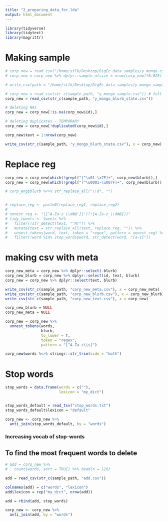 ```yaml
---
title: "2_preparing_data_for_lda"
output: html_document
---
```


```r

library(tidyverse)
library(tidytext)
library(magrittr)

```

# Making sample

```r

# corp_new = read_csv("/home/stlk/Desktop/DigEc_data_samples/y_mongo.csv")
# corp_new = corp_new %>% dplyr::sample_n(size = nrow(corp_new)*0.025)

# write_csv(path = "/home/stlk/Desktop/DigEc_data_samples/y_mongo_sample.csv", x = corp_new)

```



```r

# corp_new = read_csv(str_c(sample_path, "y_mongo_sample.csv")) # full
corp_new = read_csv(str_c(sample_path, "y_mongo_blurb_state.csv"))

# deleting NAs
corp_new = corp_new[!is.na(corp_new$id),]

# deleting duplicates - TEMPORARY
corp_new = corp_new[!duplicated(corp_new$id),]

corp_new$text = 1:nrow(corp_new)

write_csv(str_c(sample_path, "y_mongo_blurb_state.csv"), x = corp_new)

```


# Replace reg

```r


corp_new = corp_new[which(!grepl("[^\x01-\x7F]+", corp_new$blurb)),]
corp_new = corp_new[which(!grepl("[^\u0001-\u007F]+", corp_new$blurb)),]

# corp_eng$blurb %<>% str_replace_all("\\d", "")


# replace_reg <- paste0(replace_reg1, replace_reg2) 
# 
# unnest_reg <- "([^A-Za-z_\\d#@']|'(?![A-Za-z_\\d#@]))" 
# tidy_tweets <- tweets %>% 
#   filter(!str_detect(text, "^RT")) %>% 
#   mutate(text = str_replace_all(text, replace_reg, "")) %>% 
#   unnest_tokens(word, text, token = "regex", pattern = unnest_reg) %>% 
#   filter(!word %in% stop_words$word, str_detect(word, "[a-z]"))

```


# making csv with meta

```r

corp_new_meta = corp_new %>% dplyr::select(-blurb)
corp_new_blurb = corp_new %>% dplyr::select(id, text, blurb)
corp_new = corp_new %>% dplyr::select(text, blurb)

write_csv(str_c(sample_path, "corp_new_meta.csv"), x = corp_new_meta)
write_csv(str_c(sample_path, "corp_new_blurb.csv"), x = corp_new_blurb)
write_csv(str_c(sample_path, "corp_new_text.csv"), x = corp_new)

corp_new_blurb = NULL
corp_new_meta = NULL


```


```r

corp_new = corp_new %>%
  unnest_tokens(words,
                blurb,
                to_lower = T,
                token = "regex",
                pattern = "[^A-Za-z\\s]")

corp_new$words %<>% stringr::str_trim(side = "both")


```

# Stop words


```r

stop_words = data.frame(words = c(""), 
                        lexicon = "my_dict")


stop_words_default = read_tsv("stop_words.txt")
stop_words_default$lexicon = "default"

corp_new <- corp_new %>%
  anti_join(stop_words_default, by = "words")


```
 
  
### Increasing vocab of stop-words
## To find the most frequent words to delete

```r

# add = corp_new %>%
#   count(words, sort = TRUE) %>% head(n = 120)

add = read_csv(str_c(sample_path, "add.csv"))

colnames(add) = c("words", "lexicon")
add$lexicon = rep("my_dict", nrow(add))

```


```r

add = rbind(add, stop_words)

corp_new <- corp_new %>%
  anti_join(add, by = "words")


```


